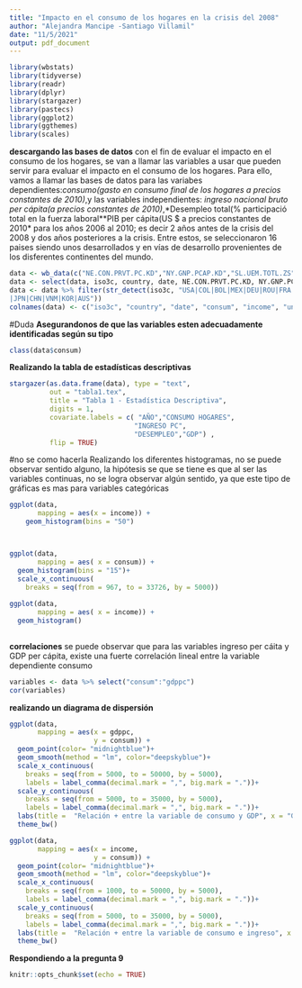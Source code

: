 ```yaml
---
title: "Impacto en el consumo de los hogares en la crisis del 2008"
author: "Alejandra Mancipe -Santiago Villamil"
date: "11/5/2021"
output: pdf_document
---
```



```r
library(wbstats)
library(tidyverse)
library(readr)
library(dplyr)
library(stargazer)
library(pastecs)
library(ggplot2)
library(ggthemes)
library(scales)
```

**descargando las bases de datos**
con el fin de evaluar el impacto en el consumo de los hogares, se van a llamar las variables a usar que pueden servir para evaluar el impacto en el consumo de los hogares. Para ello, vamos a llamar las bases de datos para las variabes dependientes:*consumo(gasto en consumo final de los hogares a precios constantes de 2010)*,y las variables independientes: *ingreso nacional bruto per cápita(a precios constantes de 2010)*,*Desempleo total(% participació total en la fuerza laboral**PIB per cápita(US $ a precios constantes de 2010* para los años 2006 al 2010; es decir 2 años antes de la crisis del 2008 y dos años posteriores a la crisis. Entre estos, se seleccionaron 16 paises siendo unos desarrollados y en vías de desarrollo provenientes de los disferentes continentes del mundo.

```r
data <- wb_data(c("NE.CON.PRVT.PC.KD","NY.GNP.PCAP.KD","SL.UEM.TOTL.ZS","NY.GDP.PCAP.KD"), start_date = 2006, end_date = 2010)
data <- select(data, iso3c, country, date, NE.CON.PRVT.PC.KD, NY.GNP.PCAP.KD, SL.UEM.TOTL.ZS, NY.GDP.PCAP.KD)
data <- data %>% filter(str_detect(iso3c, "USA|COL|BOL|MEX|DEU|ROU|FRA|GBR|ZAF|GHA|NGA|
|JPN|CHN|VNM|KOR|AUS"))
colnames(data) <- c("iso3c", "country", "date", "consum", "income", "unemp", "gdppc")
```

#Duda
**Asegurandonos de que las variables esten adecuadamente identificadas según su tipo **
```r
class(data$consum)
```
**Realizando la tabla de estadísticas descriptivas**
```r
stargazer(as.data.frame(data), type = "text", 
          out = "tabla1.tex", 
          title = "Tabla 1 - Estadística Descriptiva",
          digits = 1, 
          covariate.labels = c( "AÑO","CONSUMO HOGARES", 
                               "INGRESO PC", 
                               "DESEMPLEO","GDP") ,
          flip = TRUE)

```
#no se como hacerla
Realizando los diferentes histogramas, no se puede observar sentido alguno, la hipótesis se que se tiene es que al ser las variables continuas, no se logra observar algún sentido, ya que este tipo de gráficas es mas para variables categóricas 
```r
ggplot(data, 
       mapping = aes(x = income)) + 
    geom_histogram(bins = "50")



ggplot(data, 
       mapping = aes( x = consum)) +
  geom_histogram(bins = "15")+
  scale_x_continuous(
    breaks = seq(from = 967, to = 33726, by = 5000)) 
  
ggplot(data, 
       mapping = aes( x = income)) +
  geom_histogram()
  

```

**correlaciones**
se puede observar que para las variables ingreso per cáita y GDP per cápita, existe una fuerte correlación lineal entre la variable dependiente consumo
```r
variables <- data %>% select("consum":"gdppc")
cor(variables)
```

**realizando un diagrama de dispersión**
```r
ggplot(data, 
       mapping = aes(x = gdppc, 
                     y = consum)) +
  geom_point(color= "midnightblue")+
  geom_smooth(method = "lm", color="deepskyblue")+
  scale_x_continuous(
    breaks = seq(from = 5000, to = 50000, by = 5000),
    labels = label_comma(decimal.mark = ",", big.mark = "."))+
  scale_y_continuous(
    breaks = seq(from = 5000, to = 35000, by = 5000), 
    labels = label_comma(decimal.mark = ",", big.mark = "."))+
  labs(title =  "Relación + entre la variable de consumo y GDP", x = "GPD per cápita a US$ constantes de 2010", y = "Consumo de los hogares", caption = "Elaboración propia, datos tomados del Banco Mundial")+
  theme_bw()

```

```r
ggplot(data, 
       mapping = aes(x = income, 
                     y = consum)) +
  geom_point(color= "midnightblue")+
  geom_smooth(method = "lm", color="deepskyblue")+
  scale_x_continuous(
    breaks = seq(from = 1000, to = 50000, by = 5000),
    labels = label_comma(decimal.mark = ",", big.mark = "."))+
  scale_y_continuous(
    breaks = seq(from = 5000, to = 35000, by = 5000), 
    labels = label_comma(decimal.mark = ",", big.mark = "."))+
  labs(title =  "Relación + entre la variable de consumo e ingreso", x = "Ingreso per cápita a precios constantes de 2010", y = "Consumo de los hogares", caption = "Elaboración propia, datos tomados del Banco Mundial")+
  theme_bw()

```
**Respondiendo a la pregunta 9**

```r
knitr::opts_chunk$set(echo = TRUE)
```

